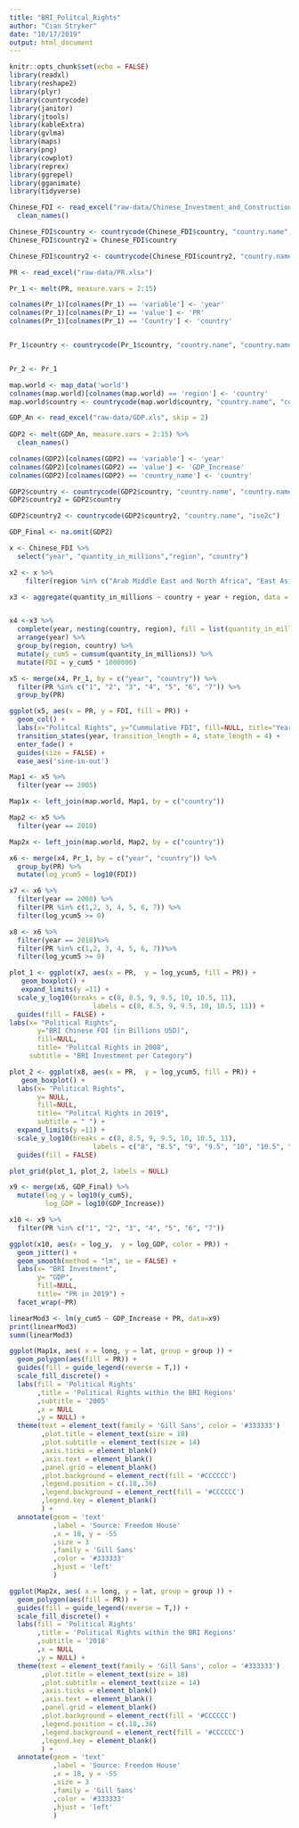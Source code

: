 ```yaml
---
title: "BRI_Politcal_Rights"
author: "Cian Stryker"
date: "10/17/2019"
output: html_document
---
```


```r
knitr::opts_chunk$set(echo = FALSE)
library(readxl)
library(reshape2)
library(plyr)
library(countrycode)
library(janitor)
library(jtools)
library(kableExtra)
library(gvlma)
library(maps)
library(png)
library(cowplot)
library(reprex)
library(ggrepel)
library(gganimate)
library(tidyverse)
```

```r
Chinese_FDI <- read_excel("raw-data/Chinese_Investment_and_Construction.xlsx", skip = 4) %>%
  clean_names()

Chinese_FDI$country <- countrycode(Chinese_FDI$country, "country.name", "country.name")
Chinese_FDI$country2 = Chinese_FDI$country

Chinese_FDI$country2 <- countrycode(Chinese_FDI$country2, "country.name", "iso2c")
```

```r
PR <- read_excel("raw-data/PR.xlsx")

Pr_1 <- melt(PR, measure.vars = 2:15) 

colnames(Pr_1)[colnames(Pr_1) == 'variable'] <- 'year'
colnames(Pr_1)[colnames(Pr_1) == 'value'] <- 'PR'
colnames(Pr_1)[colnames(Pr_1) == 'Country'] <- 'country'


Pr_1$country <- countrycode(Pr_1$country, "country.name", "country.name")


Pr_2 <- Pr_1 
```

```r

map.world <- map_data('world')
colnames(map.world)[colnames(map.world) == 'region'] <- 'country'
map.world$country <- countrycode(map.world$country, "country.name", "country.name")

```

```r
GDP_An <- read_excel("raw-data/GDP.xls", skip = 2) 
 
GDP2 <- melt(GDP_An, measure.vars = 2:15) %>%
  clean_names()

colnames(GDP2)[colnames(GDP2) == 'variable'] <- 'year'
colnames(GDP2)[colnames(GDP2) == 'value'] <- 'GDP_Increase'
colnames(GDP2)[colnames(GDP2) == 'country_name'] <- 'country'

GDP2$country <- countrycode(GDP2$country, "country.name", "country.name") 
GDP2$country2 = GDP2$country

GDP2$country2 <- countrycode(GDP2$country2, "country.name", "iso2c")

GDP_Final <- na.omit(GDP2)
```

```r
x <- Chinese_FDI %>%
  select("year", "quantity_in_millions","region", "country") 

x2 <- x %>%
    filter(region %in% c("Arab Middle East and North Africa", "East Asia", "South America", "Sub-Saharan Africa", "West Asia"))

x3 <- aggregate(quantity_in_millions ~ country + year + region, data = x2, FUN = sum) 


x4 <-x3 %>%
  complete(year, nesting(country, region), fill = list(quantity_in_millions=0)) %>%
  arrange(year) %>%
  group_by(region, country) %>%
  mutate(y_cum5 = cumsum(quantity_in_millions)) %>%
  mutate(FDI = y_cum5 * 1000000)

x5 <- merge(x4, Pr_1, by = c("year", "country")) %>%
  filter(PR %in% c("1", "2", "3", "4", "5", "6", "7")) %>%
  group_by(PR)
```

```r
ggplot(x5, aes(x = PR, y = FDI, fill = PR)) + 
  geom_col() +
  labs(x="Politcal Rights", y="Cummulative FDI", fill=NULL, title="Year {closest_state}") +
  transition_states(year, transition_length = 4, state_length = 4) +
  enter_fade() +
  guides(size = FALSE) +
  ease_aes('sine-in-out')
``` 

```r

Map1 <- x5 %>%
  filter(year == 2005)

Map1x <- left_join(map.world, Map1, by = c("country"))

Map2 <- x5 %>%
  filter(year == 2018)

Map2x <- left_join(map.world, Map2, by = c("country"))

```

```r
x6 <- merge(x4, Pr_1, by = c("year", "country")) %>%
  group_by(PR) %>%
  mutate(log_ycum5 = log10(FDI))

x7 <- x6 %>%
  filter(year == 2008) %>%
  filter(PR %in% c(1,2, 3, 4, 5, 6, 7)) %>%
  filter(log_ycum5 >= 0)

x8 <- x6 %>%
  filter(year == 2018)%>%
  filter(PR %in% c(1,2, 3, 4, 5, 6, 7))%>%
  filter(log_ycum5 >= 0)
```

```r
plot_1 <- ggplot(x7, aes(x = PR,  y = log_ycum5, fill = PR)) +
   geom_boxplot() +
   expand_limits(y =11) +
  scale_y_log10(breaks = c(8, 8.5, 9, 9.5, 10, 10.5, 11),
                     labels = c(8, 8.5, 9, 9.5, 10, 10.5, 11)) +
  guides(fill = FALSE) +
labs(x= "Political Rights",
       y="BRI Chinese FDI (in Billions USD)",
       fill=NULL,
       title= "Politcal Rights in 2008",
     subtitle = "BRI Investment per Category")
```

```r
plot_2 <- ggplot(x8, aes(x = PR,  y = log_ycum5, fill = PR)) +
   geom_boxplot() +
  labs(x= "Political Rights",
       y= NULL,
       fill=NULL,
       title= "Politcal Rights in 2019",
       subtitle = " ") +
  expand_limits(y =11) +
  scale_y_log10(breaks = c(8, 8.5, 9, 9.5, 10, 10.5, 11),
                     labels = c("8", "8.5", "9", "9.5", "10", "10.5", "11")) +
  guides(fill = FALSE)
```

```r
plot_grid(plot_1, plot_2, labels = NULL)
```

```r
x9 <- merge(x6, GDP_Final) %>%
  mutate(log_y = log10(y_cum5), 
         log_GDP = log10(GDP_Increase)) 

x10 <- x9 %>%
  filter(PR %in% c("1", "2", "3", "4", "5", "6", "7"))

ggplot(x10, aes(x = log_y,  y = log_GDP, color = PR)) +
  geom_jitter() +
  geom_smooth(method = "lm", se = FALSE) +
  labs(x= "BRI Investment",
       y= "GDP",
       fill=NULL,
       title= "PR in 2019") +
  facet_wrap(~PR)
```

```r
linearMod3 <- lm(y_cum5 ~ GDP_Increase + PR, data=x9)  
print(linearMod3)
summ(linearMod3)
```



```r

ggplot(Map1x, aes( x = long, y = lat, group = group )) +
  geom_polygon(aes(fill = PR)) +
  guides(fill = guide_legend(reverse = T,)) +
  scale_fill_discrete() +
  labs(fill = 'Political Rights'
       ,title = 'Political Rights within the BRI Regions'
       ,subtitle = '2005'
       ,x = NULL
       ,y = NULL) +
  theme(text = element_text(family = 'Gill Sans', color = '#333333')
        ,plot.title = element_text(size = 18)
        ,plot.subtitle = element_text(size = 14)
        ,axis.ticks = element_blank()
        ,axis.text = element_blank()
        ,panel.grid = element_blank()
        ,plot.background = element_rect(fill = '#CCCCCC')
        ,legend.position = c(.18,.36)
        ,legend.background = element_rect(fill = '#CCCCCC')
        ,legend.key = element_blank()
        ) +
  annotate(geom = 'text'
           ,label = 'Source: Freedom House'
           ,x = 18, y = -55
           ,size = 3
           ,family = 'Gill Sans'
           ,color = '#333333'
           ,hjust = 'left'
           )
```

```r

ggplot(Map2x, aes( x = long, y = lat, group = group )) +
  geom_polygon(aes(fill = PR)) +
  guides(fill = guide_legend(reverse = T,)) +
  scale_fill_discrete() +
  labs(fill = 'Political Rights'
       ,title = 'Political Rights within the BRI Regions'
       ,subtitle = '2018'
       ,x = NULL
       ,y = NULL) +
  theme(text = element_text(family = 'Gill Sans', color = '#333333')
        ,plot.title = element_text(size = 18)
        ,plot.subtitle = element_text(size = 14)
        ,axis.ticks = element_blank()
        ,axis.text = element_blank()
        ,panel.grid = element_blank()
        ,plot.background = element_rect(fill = '#CCCCCC')
        ,legend.position = c(.18,.36)
        ,legend.background = element_rect(fill = '#CCCCCC')
        ,legend.key = element_blank()
        ) +
  annotate(geom = 'text'
           ,label = 'Source: Freedom House'
           ,x = 18, y = -55
           ,size = 3
           ,family = 'Gill Sans'
           ,color = '#333333'
           ,hjust = 'left'
           )
```